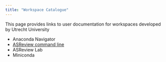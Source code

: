 ```yaml
---
title: "Workspace Catalogue"
---
```


This page provides links to user documentation for workspaces developed by Utrecht University

- Anaconda Navigator
- [ASReview command line](workspaces/asreview_cli.qmd)
- ASReview Lab
- Miniconda
